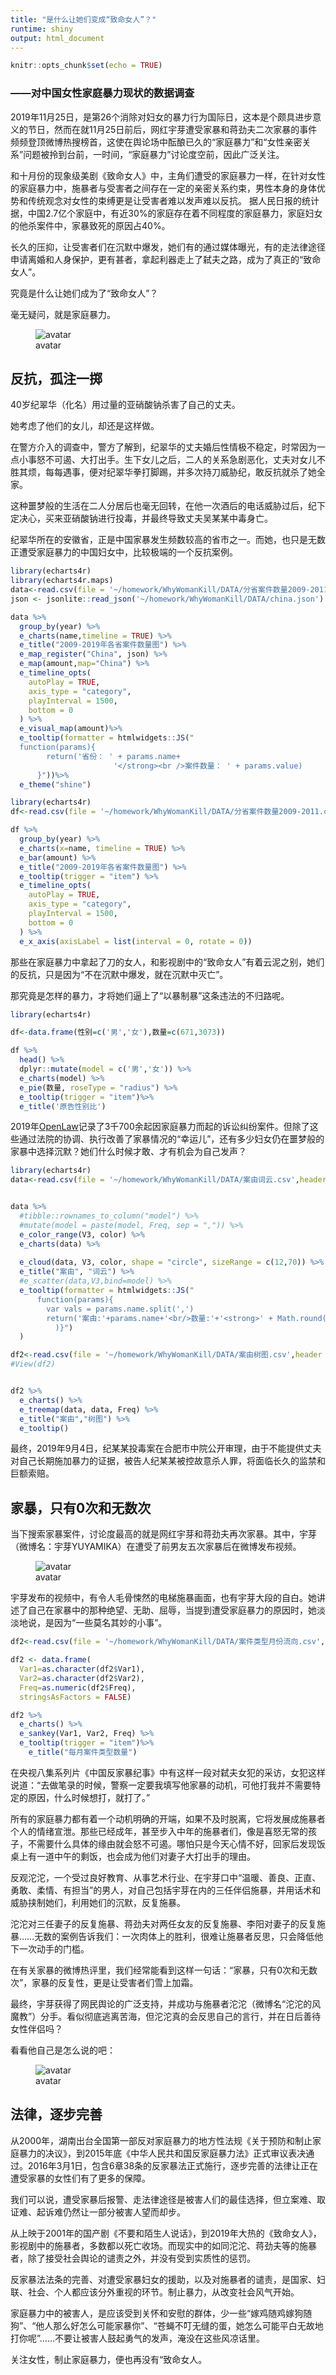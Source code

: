 ```yaml
---
title: "是什么让她们变成“致命女人”？"
runtime: shiny
output: html_document
---
```


```r
knitr::opts_chunk$set(echo = TRUE)
```

### ——对中国女性家庭暴力现状的数据调查  
2019年11月25日，是第26个消除对妇女的暴力行为国际日，这本是个颇具进步意义的节日，然而在就11月25日前后，网红宇芽遭受家暴和蒋劲夫二次家暴的事件频频登顶微博热搜榜首，这使在舆论场中酝酿已久的“家庭暴力”和“女性亲密关系”问题被拎到台前，一时间，“家庭暴力”讨论度空前，因此广泛关注。 

和十月份的现象级美剧《致命女人》中，主角们遭受的家庭暴力一样，在针对女性的家庭暴力中，施暴者与受害者之间存在一定的亲密关系约束，男性本身的身体优势和传统观念对女性的束缚更是让受害者难以发声难以反抗。
据人民日报的统计据，中国2.7亿个家庭中，有近30%的家庭存在着不同程度的家庭暴力，家庭妇女的他杀案件中，家暴致死的原因占40%。  

长久的压抑，让受害者们在沉默中爆发，她们有的通过媒体曝光，有的走法律途径申请离婚和人身保护，更有甚者，拿起利器走上了弑夫之路，成为了真正的“致命女人”。  

究竟是什么让她们成为了“致命女人”？  

毫无疑问，就是家庭暴力。  


![avatar](C:/Users/wardz/Documents/homework/WhyWomanKill/output/img/1.png)

## 反抗，孤注一掷

40岁纪翠华（化名）用过量的亚硝酸钠杀害了自己的丈夫。   

她考虑了他们的女儿，却还是这样做。    

在警方介入的调查中，警方了解到，纪翠华的丈夫婚后性情极不稳定，时常因为一点小事怒不可遏、大打出手。生下女儿之后，二人的关系急剧恶化，丈夫对女儿不胜其烦，每每遇事，便对纪翠华拳打脚踢，并多次持刀威胁纪，敢反抗就杀了她全家。   

这种噩梦般的生活在二人分居后也毫无回转，在他一次酒后的电话威胁过后，纪下定决心，买来亚硝酸钠进行投毒，并最终导致丈夫吴某某中毒身亡。    

纪翠华所在的安徽省，正是中国家暴发生频数较高的省市之一。而她，也只是无数正遭受家庭暴力的中国妇女中，比较极端的一个反抗案例。    


```r
library(echarts4r)
library(echarts4r.maps)
data<-read.csv(file = '~/homework/WhyWomanKill/DATA/分省案件数量2009-2011.csv',header =T,sep=',',dec = ".",quote='')
json <- jsonlite::read_json('~/homework/WhyWomanKill/DATA/china.json')

data %>% 
  group_by(year) %>% 
  e_charts(name,timeline = TRUE) %>% 
  e_title("2009-2019年各省案件数量图") %>%
  e_map_register("China", json) %>%
  e_map(amount,map="China") %>% 
  e_timeline_opts(
    autoPlay = TRUE,
    axis_type = "category",
    playInterval = 1500,
    bottom = 0
  ) %>% 
  e_visual_map(amount)%>% 
  e_tooltip(formatter = htmlwidgets::JS("
  function(params){
        return('省份： ' + params.name+ 
                       '</strong><br />案件数量： ' + params.value)
      }"))%>%
  e_theme("shine")
```
  
```r
library(echarts4r)
df<-read.csv(file = '~/homework/WhyWomanKill/DATA/分省案件数量2009-2011.csv',header =T,sep=',',dec = ".",quote='')

df %>% 
  group_by(year) %>% 
  e_charts(x=name, timeline = TRUE) %>% 
  e_bar(amount) %>% 
  e_title("2009-2019年各省案件数量图") %>%
  e_tooltip(trigger = "item") %>%
  e_timeline_opts(
    autoPlay = TRUE,
    axis_type = "category",
    playInterval = 1500,
    bottom = 0
  ) %>% 
  e_x_axis(axisLabel = list(interval = 0, rotate = 0))
```
  
那些在家庭暴力中拿起了刀的女人，和影视剧中的“致命女人”有着云泥之别，她们的反抗，只是因为“不在沉默中爆发，就在沉默中灭亡”。  

那究竟是怎样的暴力，才将她们逼上了“以暴制暴”这条违法的不归路呢。  
```r

library(echarts4r)

df<-data.frame(性别=c('男','女'),数量=c(671,3073))

df %>% 
  head() %>% 
  dplyr::mutate(model = c('男','女')) %>% 
  e_charts(model) %>% 
  e_pie(数量, roseType = "radius") %>%
  e_tooltip(trigger = "item")%>%
  e_title('原告性别比')
```

2019年[OpenLaw](http://openlaw.cn/)记录了3千700余起因家庭暴力而起的诉讼纠纷案件。但除了这些通过法院的协调、执行改善了家暴情况的“幸运儿”，还有多少妇女仍在噩梦般的家暴中选择沉默？她们什么时候才敢、才有机会为自己发声？  
```r
library(echarts4r)
data<-read.csv(file = '~/homework/WhyWomanKill/DATA/案由词云.csv',header =T,sep=',')


data %>%
  #tibble::rownames_to_column("model") %>%
  #mutate(model = paste(model, Freq, sep = ",")) %>%
  e_color_range(V3, color) %>% 
  e_charts(data) %>% 
  
  e_cloud(data, V3, color, shape = "circle", sizeRange = c(12,70)) %>% 
  e_title("案由", "词云") %>%
  #e_scatter(data,V3,bind=model) %>%
  e_tooltip(formatter = htmlwidgets::JS("
      function(params){
        var vals = params.name.split(',')
        return('案由:'+params.name+'<br/>数量:'+'<strong>' + Math.round(Math.pow(2.718281,params.value)) + '</strong>'
          )}")
  )
```

```r
df2<-read.csv(file = '~/homework/WhyWomanKill/DATA/案由树图.csv',header =T,sep=',',encoding = 'UTF-8')
#View(df2)


df2 %>% 
  e_charts() %>% 
  e_treemap(data, data, Freq) %>% 
  e_title("案由","树图") %>%
  e_tooltip()
```


最终，2019年9月4日，纪某某投毒案在合肥市中院公开审理，由于不能提供丈夫对自己长期施加暴力的证据，被告人纪某某被控故意杀人罪，将面临长久的监禁和巨额索赔。  

## 家暴，只有0次和无数次

当下搜索家暴案件，讨论度最高的就是网红宇芽和蒋劲夫再次家暴。其中，宇芽（微博名：宇芽YUYAMIKA）在遭受了前男友五次家暴后在微博发布视频。  

![avatar](C:/Users/wardz/Documents/homework/WhyWomanKill/output/img/2.png)

宇芽发布的视频中，有令人毛骨悚然的电梯施暴画面，也有宇芽大段的自白。她讲述了自己在家暴中的那种绝望、无助、屈辱，当提到遭受家庭暴力的原因时，她淡淡地说，是因为“一些莫名其妙的小事”。    

```r
df2<-read.csv(file = '~/homework/WhyWomanKill/DATA/案件类型月份流向.csv',header =T,sep=',')

df2 <- data.frame(
  Var1=as.character(df2$Var1),
  Var2=as.character(df2$Var2),
  Freq=as.numeric(df2$Freq),
  stringsAsFactors = FALSE)

df2 %>% 
  e_charts() %>% 
  e_sankey(Var1, Var2, Freq) %>% 
  e_tooltip(trigger = "item")%>%
    e_title("每月案件类型数量")
```

在央视八集系列片《中国反家暴纪事》中有这样一段对弑夫女犯的采访，女犯这样说道：“去做笔录的时候，警察一定要我填写他家暴的动机，可他打我并不需要特定的原因，什么时候想打，就打了。”  

所有的家庭暴力都有着一个动机明确的开端，如果不及时脱离，它将发展成施暴者个人的情绪宣泄。那些已经成年，甚至步入中年的施暴者们，像是喜怒无常的孩子，不需要什么具体的缘由就会怒不可遏。哪怕只是今天心情不好，回家后发现饭桌上有一道中午的剩饭，也会成为他们对妻子大打出手的理由。  

反观沱沱，一个受过良好教育、从事艺术行业、在宇芽口中“温暖、善良、正直、勇敢、柔情、有担当”的男人，对自己包括宇芽在内的三任伴侣施暴，并用话术和威胁挟制她们，利用她们的沉默，反复施暴。  

沱沱对三任妻子的反复施暴、蒋劲夫对两任女友的反复施暴、李阳对妻子的反复施暴……无数的案例告诉我们：一次肉体上的胜利，很难让施暴者反思，只会降低他下一次动手的门槛。  

在有关家暴的微博热评里，我们经常能看到这样一句话：“家暴，只有0次和无数次”，家暴的反复性，更是让受害者们雪上加霜。  

最终，宇芽获得了网民舆论的广泛支持，并成功与施暴者沱沱（微博名“沱沱的风魔教”）分手。看似彻底逃离苦海，但沱沱真的会反思自己的言行，并在日后善待女性伴侣吗？  

看看他自己是怎么说的吧：  

![avatar](C:/Users/wardz/Documents/homework/WhyWomanKill/output/img/3.png)

## 法律，逐步完善  
从2000年，湖南出台全国第一部反对家庭暴力的地方性法规《关于预防和制止家庭暴力的决议》，到2015年底《中华人民共和国反家庭暴力法》正式审议表决通过。2016年3月1日，包含6章38条的反家暴法正式施行，逐步完善的法律让正在遭受家暴的女性们有了更多的保障。 

我们可以说，遭受家暴后报警、走法律途径是被害人们的最佳选择，但立案难、取证难、起诉难仍然让一部分被害人望而却步。  

从上映于2001年的国产剧《不要和陌生人说话》，到2019年大热的《致命女人》，影视剧中的施暴者，多数都以死亡收场。而现实中的如同沱沱、蒋劲夫等的施暴者，除了接受社会舆论的谴责之外，并没有受到实质性的惩罚。  

反家暴法法条的完善、对遭受家暴妇女的援助，以及对施暴者的谴责，是国家、妇联、社会、个人都应该分外重视的环节。制止暴力，从改变社会风气开始。  

家庭暴力中的被害人，是应该受到关怀和安慰的群体，少一些“嫁鸡随鸡嫁狗随狗”、“他人那么好怎么可能家暴你”、“苍蝇不叮无缝的蛋，她怎么可能平白无故地打你呢”……不要让被害人鼓起勇气的发声，淹没在这些风凉话里。  

关注女性，制止家庭暴力，便也再没有“致命女人。  


